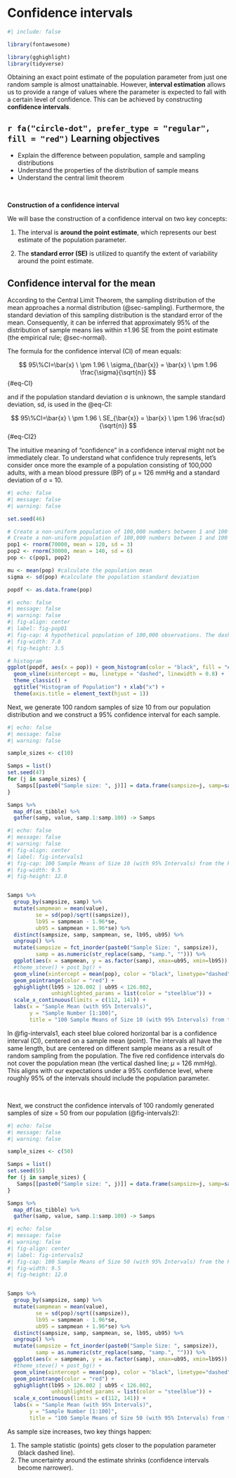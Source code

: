 # Confidence intervals {#sec-conf_intervals}

```r
#| include: false

library(fontawesome)

library(gghighlight)
library(tidyverse)
```

Obtaining an exact point estimate of the population parameter from just one random sample is almost unattainable. However, **interval estimation** allows us to provide a range of values where the parameter is expected to fall with a certain level of confidence. This can be achieved by constructing **confidence intervals**.

::: {.callout-caution icon="false"}
## `r fa("circle-dot", prefer_type = "regular", fill = "red")` Learning objectives

-   Explain the difference between population, sample and sampling distributions
-   Understand the properties of the distribution of sample means
-   Understand the central limit theorem
:::

 

::: content-box-blue
**Construction of a confidence interval**

We will base the construction of a confidence interval on two key concepts:

1.  The interval is **around the point estimate**, which represents our best estimate of the population parameter.

2.  The **standard error (SE)** is utilized to quantify the extent of variability around the point estimate.
:::

## Confidence interval for the mean

According to the Central Limit Theorem, the sampling distribution of the mean approaches a normal distribution (@sec-sampling). Furthermore, the standard deviation of this sampling distribution is the standard error of the mean. Consequently, it can be inferred that approximately 95% of the distribution of sample means lies within $\pm 1.96$ SE from the point estimate (the empirical rule; @sec-normal).

The formula for the confidence interval (CI) of mean equals:

$$ 95\%CI=\bar{x} \ \pm 1.96 \ \sigma_{\bar{x}} = \bar{x} \ \pm 1.96  \frac{\sigma}{\sqrt{n}} $$ {#eq-CI}

and if the population standard deviation σ is unknown, the sample standard deviation, sd, is used in the @eq-CI:

$$ 95\%CI=\bar{x} \ \pm 1.96 \ SE_{\bar{x}} = \bar{x} \ \pm 1.96  \frac{sd}{\sqrt{n}} $$ {#eq-CI2}

The intuitive meaning of "confidence" in a confidence interval might not be immediately clear. To understand what confidence truly represents, let's consider once more the example of a population consisting of 100,000 adults, with a mean blood pressure (BP) of μ = 126 mmHg and a standard deviation of σ = 10.

```r
#| echo: false
#| message: false
#| warning: false

set.seed(46)

# Create a non-uniform population of 100,000 numbers between 1 and 100
# Create a non-uniform population of 100,000 numbers between 1 and 100
pop1 <- rnorm(70000, mean = 120, sd = 3)
pop2 <- rnorm(30000, mean = 140, sd = 6)
pop <- c(pop1, pop2)

mu <- mean(pop) #calculate the population mean
sigma <- sd(pop) #calculate the population standard deviation

popdf <- as.data.frame(pop)

```

```r
#| echo: false
#| message: false
#| warning: false
#| fig-align: center
#| label: fig-pop01
#| fig-cap: A hypothetical population of 100,000 observations. The dashed black line represents the population, μ.
#| fig-width: 7.0
#| fig-height: 3.5

# histogram
ggplot(popdf, aes(x = pop)) + geom_histogram(color = "black", fill = "#894ae0", alpha=0.3) + 
  geom_vline(xintercept = mu, linetype = "dashed", linewidth = 0.8) +
  theme_classic() +
  ggtitle("Histogram of Population") + xlab("x") +
  theme(axis.title = element_text(hjust = 1))

```

Next, we generate 100 random samples of size 10 from our population distribution and we construct a 95% confidence interval for each sample.

```r
#| echo: false
#| message: false
#| warning: false

sample_sizes <- c(10)

Samps = list() 
set.seed(47)
for (j in sample_sizes) {
   Samps[[paste0("Sample size: ", j)]] = data.frame(sampsize=j, samp=sapply(1:100, function(i){ x <- sample(pop, j, replace = TRUE) }))
}

Samps %>%
  map_df(as_tibble) %>%
  gather(samp, value, samp.1:samp.100) -> Samps
```

```r
#| echo: false
#| message: false
#| warning: false
#| fig-align: center
#| label: fig-intervals1
#| fig-cap: 100 Sample Means of Size 10 (with 95% Intervals) from the Population.
#| fig-width: 9.5
#| fig-height: 12.0


Samps %>%
  group_by(sampsize, samp) %>%
  mutate(sampmean = mean(value),
         se = sd(pop)/sqrt((sampsize)),
         lb95 = sampmean - 1.96*se,
         ub95 = sampmean + 1.96*se) %>%
  distinct(sampsize, samp, sampmean, se, lb95, ub95) %>%
  ungroup() %>%
  mutate(sampsize = fct_inorder(paste0("Sample Size: ", sampsize)),
         samp = as.numeric(str_replace(samp, "samp.", ""))) %>%
  ggplot(aes(x = sampmean, y = as.factor(samp), xmax=ub95, xmin=lb95)) +
  #theme_steve() + post_bg() +
  geom_vline(xintercept = mean(pop), color = "black", linetype="dashed", size = 1) +
  geom_pointrange(color = "red") +
  gghighlight(lb95 > 126.002 | ub95 < 126.002,
              unhighlighted_params = list(color = "steelblue")) +
  scale_x_continuous(limits = c(112, 141)) +
  labs(x = "Sample Mean (with 95% Intervals)",
       y = "Sample Number [1:100]",
       title = "100 Sample Means of Size 10 (with 95% Intervals) from the Population")

```

In @fig-intervals1, each steel blue colored horizontal bar is a confidence interval (CI), centered on a sample mean (point). The intervals all have the same length, but are centered on different sample means as a result of random sampling from the population. The five red confidence intervals do not cover the population mean (the vertical dashed line; $\mu$ = 126 mmHg). This aligns with our expectations under a 95% confidence level, where roughly 95% of the intervals should include the population parameter.

 

Next, we construct the confidence intervals of 100 randomly generated samples of size = 50 from our population (@fig-intervals2):

```r
#| echo: false
#| message: false
#| warning: false

sample_sizes <- c(50)

Samps = list() 
set.seed(55)
for (j in sample_sizes) {
   Samps[[paste0("Sample size: ", j)]] = data.frame(sampsize=j, samp=sapply(1:100, function(i){ x <- sample(pop, j, replace = TRUE) }))
}

Samps %>%
  map_df(as_tibble) %>%
  gather(samp, value, samp.1:samp.100) -> Samps
```

```r
#| echo: false
#| message: false
#| warning: false
#| fig-align: center
#| label: fig-intervals2
#| fig-cap: 100 Sample Means of Size 50 (with 95% Intervals) from the Population.
#| fig-width: 9.5
#| fig-height: 12.0


Samps %>%
  group_by(sampsize, samp) %>%
  mutate(sampmean = mean(value),
         se = sd(pop)/sqrt((sampsize)),
         lb95 = sampmean - 1.96*se,
         ub95 = sampmean + 1.96*se) %>%
  distinct(sampsize, samp, sampmean, se, lb95, ub95) %>%
  ungroup() %>%
  mutate(sampsize = fct_inorder(paste0("Sample Size: ", sampsize)),
         samp = as.numeric(str_replace(samp, "samp.", ""))) %>%
  ggplot(aes(x = sampmean, y = as.factor(samp), xmax=ub95, xmin=lb95)) +
  #theme_steve() + post_bg() +
  geom_vline(xintercept = mean(pop), color = "black", linetype="dashed", size = 1) +
  geom_pointrange(color = "red") +
  gghighlight(lb95 > 126.002 | ub95 < 126.002,
              unhighlighted_params = list(color = "steelblue")) +
  scale_x_continuous(limits = c(112, 141)) +
  labs(x = "Sample Mean (with 95% Intervals)",
       y = "Sample Number [1:100]",
       title = "100 Sample Means of Size 50 (with 95% Intervals) from the Population")

```

::: content-box-blue
As sample size increases, two key things happen:

1.  The sample statistic (points) gets closer to the population parameter (black dashed line).
2.  The uncertainty around the estimate shrinks (confidence intervals become narrower).
:::
